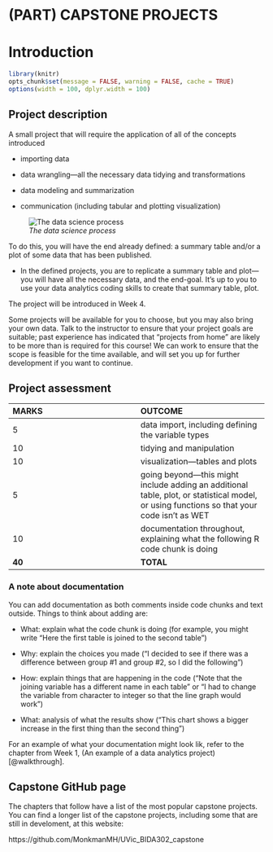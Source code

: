 # (PART) CAPSTONE PROJECTS {-} 

<!-- 
This file by Martin Monkman 
is licensed under a Creative Commons Attribution 4.0 International License
https://creativecommons.org/licenses/by/4.0/  
-->


# Introduction {#capstone-intro}


```r
library(knitr)
opts_chunk$set(message = FALSE, warning = FALSE, cache = TRUE)
options(width = 100, dplyr.width = 100)

```

## Project description

A small project that will require the application of all of the concepts introduced

- importing data
  
- data wrangling—all the necessary data tidying and transformations
  
- data modeling and summarization
  
- communication (including tabular and plotting visualization)

![_The data science process_](static/img/data-science.png)

To do this, you will have the end already defined: a summary table and/or a plot of some data that has been published.

* In the defined projects, you are to replicate a summary table and plot—you will have all the necessary data, and the end-goal. It's up to you to use your data analytics coding skills to create that summary table, plot.


The project will be introduced in Week 4.

Some projects will be available for you to choose, but you may also bring your own data. Talk to the instructor to ensure that your project goals are suitable; past experience has indicated that "projects from home" are likely to be more than is required for this course! We can work to ensure that the scope is feasible for the time available, and will set you up for further development if you want to continue.



## Project assessment

| **MARKS** | **OUTCOME** |
| :-- | :-- |
| 5 | data import, including defining the variable types |
| 10 | tidying and manipulation |
| 10 | visualization—tables and plots |
| 5 | going beyond—this might include adding an additional table, plot, or statistical model, or using functions so that your code isn't as WET |
| 10 | documentation throughout, explaining what the following R code chunk is doing
| **40** | **TOTAL** |


### A note about documentation

You can add documentation as both comments inside code chunks and text outside. Things to think about adding are:

* What: explain what the code chunk is doing (for example, you might write "Here the first table is joined to the second table")

* Why: explain the choices you made ("I decided to see if there was a difference between group #1 and group #2, so I did the following")

* How: explain things that are happening in the code ("Note that the joining variable has a different name in each table" or "I had to change the variable from character to integer so that the line graph would work")

* What: analysis of what the results show ("This chart shows a bigger increase in the first thing than the second thing")

For an example of what your documentation might look lik, refer to the chapter from Week 1, (An example of a data analytics project)[@walkthrough].


## Capstone GitHub page

The chapters that follow have a list of the most popular capstone projects. You can find a longer list of the capstone projects, including some that are still in develoment, at this website:

https://github.com/MonkmanMH/UVic_BIDA302_capstone

